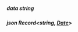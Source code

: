 ##### **data** string

##### **json** Record<string, [Date](https://developer.mozilla.org/en-US/docs/Web/JavaScript/Reference/Global_Objects/Date)>

